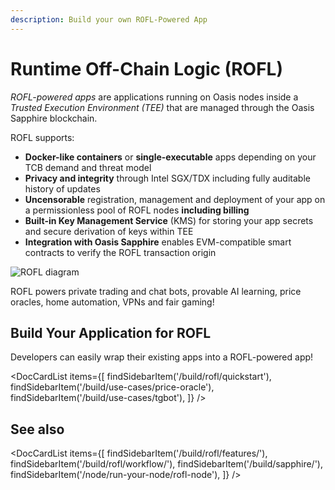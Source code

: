```yaml
---
description: Build your own ROFL-Powered App
---
```



# Runtime Off-Chain Logic (ROFL)

*ROFL-powered apps* are applications running on Oasis nodes inside a *Trusted
Execution Environment (TEE)* that are managed through the Oasis Sapphire
blockchain.

ROFL supports:

- **Docker-like containers** or **single-executable** apps depending on your
  TCB demand and threat model
- **Privacy and integrity** through Intel SGX/TDX including fully auditable
  history of updates
- **Uncensorable** registration, management and deployment of your app on a
  permissionless pool of ROFL nodes **including billing**
- **Built-in Key Management Service** (KMS) for storing your app secrets and
  secure derivation of keys within TEE
- **Integration with Oasis Sapphire** enables EVM-compatible smart contracts to
  verify the ROFL transaction origin

![ROFL diagram](./images/rofl-simplified.svg)

ROFL powers private trading and chat bots, provable AI learning, price
oracles, home automation, VPNs and fair gaming!

## Build Your Application for ROFL

Developers can easily wrap their existing apps into a ROFL-powered app!

<DocCardList items={[
  findSidebarItem('/build/rofl/quickstart'),
  findSidebarItem('/build/use-cases/price-oracle'),
  findSidebarItem('/build/use-cases/tgbot'),
]} />

[Prerequisites]: ./workflow/prerequisites.mdx

## See also

<DocCardList items={[
    findSidebarItem('/build/rofl/features/'),
    findSidebarItem('/build/rofl/workflow/'),
    findSidebarItem('/build/sapphire/'),
    findSidebarItem('/node/run-your-node/rofl-node'),
]} />

[Oasis Runtime SDK]:
  https://github.com/oasisprotocol/oasis-sdk/tree/main/runtime-sdk
